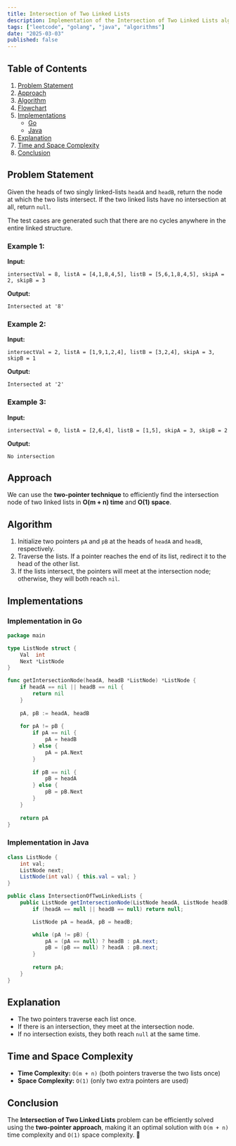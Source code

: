 ```yaml
---
title: Intersection of Two Linked Lists
description: Implementation of the Intersection of Two Linked Lists algorithm with Go and Java.
tags: ["leetcode", "golang", "java", "algorithms"]
date: "2025-03-03"
published: false
---
```


## Table of Contents

1. [Problem Statement](#problem-statement)
2. [Approach](#approach)
3. [Algorithm](#algorithm)
4. [Flowchart](#flowchart)
5. [Implementations](#implementations)
   - [Go](#implementation-in-go)
   - [Java](#implementation-in-java)
6. [Explanation](#explanation)
7. [Time and Space Complexity](#time-and-space-complexity)
8. [Conclusion](#conclusion)

## Problem Statement

Given the heads of two singly linked-lists `headA` and `headB`, return the node at which the two lists intersect. If the two linked lists have no intersection at all, return `null`.

The test cases are generated such that there are no cycles anywhere in the entire linked structure.

### Example 1:

**Input:**
```
intersectVal = 8, listA = [4,1,8,4,5], listB = [5,6,1,8,4,5], skipA = 2, skipB = 3
```
**Output:**
```
Intersected at '8'
```

### Example 2:

**Input:**
```
intersectVal = 2, listA = [1,9,1,2,4], listB = [3,2,4], skipA = 3, skipB = 1
```
**Output:**
```
Intersected at '2'
```

### Example 3:

**Input:**
```
intersectVal = 0, listA = [2,6,4], listB = [1,5], skipA = 3, skipB = 2
```
**Output:**
```
No intersection
```

## Approach

We can use the **two-pointer technique** to efficiently find the intersection node of two linked lists in **O(m + n) time** and **O(1) space**.

## Algorithm

1. Initialize two pointers `pA` and `pB` at the heads of `headA` and `headB`, respectively.
2. Traverse the lists. If a pointer reaches the end of its list, redirect it to the head of the other list.
3. If the lists intersect, the pointers will meet at the intersection node; otherwise, they will both reach `nil`.

## Implementations

### Implementation in Go

```go
package main

type ListNode struct {
    Val  int
    Next *ListNode
}

func getIntersectionNode(headA, headB *ListNode) *ListNode {
    if headA == nil || headB == nil {
        return nil
    }
    
    pA, pB := headA, headB
    
    for pA != pB {
        if pA == nil {
            pA = headB
        } else {
            pA = pA.Next
        }
        
        if pB == nil {
            pB = headA
        } else {
            pB = pB.Next
        }
    }
    
    return pA
}
```

### Implementation in Java

```java
class ListNode {
    int val;
    ListNode next;
    ListNode(int val) { this.val = val; }
}

public class IntersectionOfTwoLinkedLists {
    public ListNode getIntersectionNode(ListNode headA, ListNode headB) {
        if (headA == null || headB == null) return null;

        ListNode pA = headA, pB = headB;

        while (pA != pB) {
            pA = (pA == null) ? headB : pA.next;
            pB = (pB == null) ? headA : pB.next;
        }
        
        return pA;
    }
}
```

## Explanation

- The two pointers traverse each list once.
- If there is an intersection, they meet at the intersection node.
- If no intersection exists, they both reach `null` at the same time.

## Time and Space Complexity

- **Time Complexity:** `O(m + n)` (both pointers traverse the two lists once)
- **Space Complexity:** `O(1)` (only two extra pointers are used)

## Conclusion

The **Intersection of Two Linked Lists** problem can be efficiently solved using the **two-pointer approach**, making it an optimal solution with `O(m + n)` time complexity and `O(1)` space complexity. 🚀

